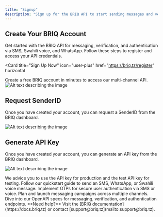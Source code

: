 ```yaml
---
title: "Signup"
description: "Sign up for the BRIQ API to start sending messages and verifications"
---
```


## Create Your BRIQ Account

Get started with the BRIQ API for messaging, verification, and authentication via SMS, Swahili voice, and WhatsApp. Follow these steps to register and access your API credentials.

<Card
  title="Sign Up Now"
  icon="user-plus"
  href="https://briq.tz/register"
  horizontal
>
  Create a free BRIQ account in minutes to access our multi-channel API.
</Card>
![Alt text describing the image](/images/signup.png)

## Request SenderID

Once you have created your account, you can request a SenderID from the BRIQ dashboard.

![Alt text describing the image](/images/senderID.png)

## Generate API Key

Once you have created your account, you can generate an API key from the BRIQ dashboard.

![Alt text describing the image](/images/apikeys.png)

<Note>
  We advice you to use the API key for production and the test API key for testing.
</Note>


<Columns cols={2}>
  <Card
    title="Send Your First Message"
    icon="message"
    href="/quickstart"
  >
    Follow our quickstart guide to send an SMS, WhatsApp, or Swahili voice message.
  </Card>
  <Card
    title="Set Up Verification"
    icon="shield-check"
    href="/verification/otp"
  >
    Implement OTPs for secure user authentication via SMS or voice.
  </Card>
  <Card
    title="Create a Campaign"
    icon="bullhorn"
    href="/campaigns"
  >
    Plan and launch messaging campaigns across multiple channels.
  </Card>
  <Card
    title="API Reference"
    icon="code"
    href="/api-reference"
  >
    Dive into our OpenAPI specs for messaging, verification, and authentication endpoints.
  </Card>
</Columns>

<Note>
  **Need help?** Visit the [BRIQ documentation](https://docs.briq.tz) or contact [support@briq.tz](mailto:support@briq.tz).
</Note>